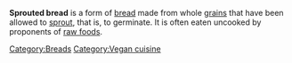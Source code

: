 '''Sprouted bread''' is a form of [[bread]] made from whole [[grain]]s that have been allowed to [[sprout]], that is, to germinate. It is often eaten uncooked by proponents of [[Raw foodism|raw foods]].

{{bread-stub}}

[[Category:Breads]]
[[Category:Vegan cuisine]]